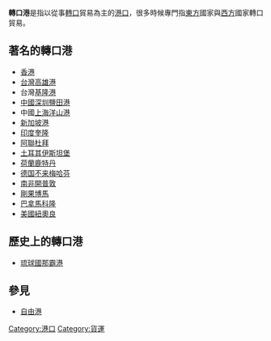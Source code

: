 '''轉口港'''是指以從事[[轉口|轉口]]貿易為主的[[港口|港口]]，很多時候專門指[[東方|東方]]國家與[[西方|西方]]國家轉口貿易。

==著名的轉口港==

* [[香港|香港]]
* [[台灣|台灣]][[高雄港|高雄港]]
* 台灣[[基隆港|基隆港]]
* [[中國|中國]][[深圳|深圳]][[鹽田港|鹽田港]]
* 中國[[上海|上海]][[洋山港|洋山港]]
* [[新加坡港|新加坡港]]
* [[印度|印度]][[奎隆|奎隆]]
* [[阿拉伯聯合大公國|阿聯]][[杜拜|杜拜]]
* [[土耳其|土耳其]][[伊斯坦堡|伊斯坦堡]]
* [[荷蘭|荷蘭]][[鹿特丹|鹿特丹]]
* [[德国|德国]][[不来梅哈芬|不来梅哈芬]]
* [[南非|南非]][[開普敦|開普敦]]
* [[刚果民主共和国|剛果]][[博馬_(剛果民主共和國)|博馬]]
* [[巴拿馬|巴拿馬]][[科隆_(巴拿马)|科隆]]
* [[美國|美國]][[紐奧良|紐奧良]]

==歷史上的轉口港==

* [[琉球國|琉球國]][[那霸市|那霸港]]

==參見==
*[[自由港|自由港]]

{{經濟小作品}}

[[Category:港口|Category:港口]]
[[Category:貨運|Category:貨運]]